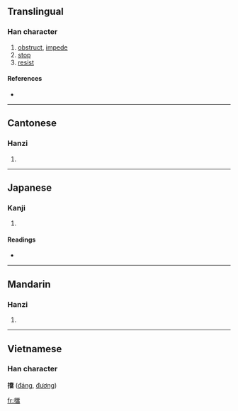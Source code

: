 {{see|挡}}
==Translingual==

===Han character===
{{Han char|rn=64|rad=手|as=13|sn=16|four=5906<sub>6</sub>|canj=手火月田 (QFBW)}}

# [[obstruct]], [[impede]]
# [[stop]]
# [[resist]]

====References====
* {{Han ref|kx=0458.110|dkj=12802|dj=0807.020|hdz=31968.030|uh=64CB|ud=25803|bh=BED7|bd=48855}}

----

==Cantonese==

===Hanzi===
{{yue-hanzi|jyut=|y=dong2, dong3}}

# {{defn|Cantonese}}

----

==Japanese==

===Kanji===
{{ja-kanji|grade=|rs=手13}}

# {{defn|Japanese}}

====Readings====
* {{ja-readings|on=[[とう]] (tō)|kun=[[さける]] (sakeru)}}

----

==Mandarin==

===Hanzi===
{{cmn-hanzi|sim=挡|pin=[[dǎng]] ([[dang3]]), [[dàng]] ([[dang4]]), [[tǎng]] ([[tang3]])|wg=tang<sup>3</sup>, tang<sup>4</sup>, t'ang<sup>3</sup>}}

# {{defn|Mandarin}}

----

==Vietnamese==
===Han character===
'''擋''' ([[đáng]], [[đương]])

[[fr:擋]]